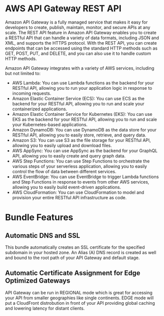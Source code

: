# AWS API Gateway REST API

Amazon API Gateway is a fully managed service that makes it easy for developers to create, publish, maintain,
monitor, and secure APIs at any scale. The REST API feature in Amazon API Gateway enables you to create a
RESTful API that can handle a variety of data formats, including JSON and XML, and supports the HTTPS protocol.
With the REST API, you can create endpoints that can be accessed using the standard HTTP methods such as GET,
POST, PUT, and DELETE, and you can also use it to handle custom HTTP methods.

Amazon API Gateway integrates with a variety of AWS services, including but not limited to:

- AWS Lambda: You can use Lambda functions as the backend for your RESTful API, allowing you to run your application
  logic in response to incoming requests.
- Amazon Elastic Container Service (ECS): You can use ECS as the backend for your RESTful API, allowing you to run
  and scale your containerized applications.
- Amazon Elastic Container Service for Kubernetes (EKS): You can use EKS as the backend for your RESTful API, allowing
  you to run and scale your Kubernetes-based applications.
- Amazon DynamoDB: You can use DynamoDB as the data store for your RESTful API, allowing you to easily store, retrieve, and query data.
- Amazon S3: You can use S3 as the file storage for your RESTful API, allowing you to easily upload and download files.
- AWS AppSync: You can use AppSync as the backend for your GraphQL API, allowing you to easily create and query graph data.
- AWS Step Functions: You can use Step Functions to orchestrate the various steps of your serverless application, allowing
  you to easily control the flow of data between different services.
- AWS EventBridge: You can use EventBridge to trigger Lambda functions and Step Functions in response to events from other AWS services,
  allowing you to easily build event-driven applications.
- AWS CloudFormation: You can use CloudFormation to model and provision your entire RESTful API infrastructure as code.

# Bundle Features

## Automatic DNS and SSL

This bundle automatically creates an SSL certificate for the specified subdomain in your hosted zone. An Alias (A) DNS record is created as well and bound to the root path of your API
Gateway and default stage.

## Automatic Certificate Assignment for Edge Optimized Gateways

API Gateway can be run in REGIONAL mode which is great for accessing your API from smaller geographies like single continents. EDGE mode will put a CloudFront distrobution in front of
your API providing global caching and lowering latency for distant clients.
